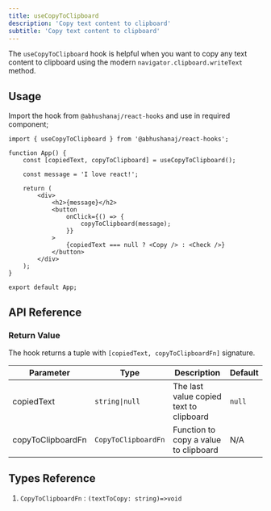 ```yaml
---
title: useCopyToClipboard
description: 'Copy text content to clipboard'
subtitle: 'Copy text content to clipboard'
---
```



The `useCopyToClipboard` hook is helpful when you want to copy any text content to clipboard using the modern `navigator.clipboard.writeText` method.

<DemoWrapper title="useCopyToClipboard">
	<Example client:load />
</DemoWrapper>

## Usage

Import the hook from `@abhushanaj/react-hooks` and use in required component;

```tsx title="./src/App.tsx" ins={1,4}
import { useCopyToClipboard } from '@abhushanaj/react-hooks';

function App() {
	const [copiedText, copyToClipboard] = useCopyToClipboard();

	const message = 'I love react!';

	return (
		<div>
			<h2>{message}</h2>
			<button
				onClick={() => {
					copyToClipboard(message);
				}}
			>
				{copiedText === null ? <Copy /> : <Check />}
			</button>
		</div>
	);
}

export default App;
```

## API Reference

### Return Value

The hook returns a tuple with `[copiedText, copyToClipboardFn]` signature.

| Parameter         | Type                | Description                             | Default |
| ----------------- | ------------------- | --------------------------------------- | ------- |
| copiedText        | `string\|null`      | The last value copied text to clipboard | `null`  |
| copyToClipboardFn | `CopyToClipboardFn` | Function to copy a value to clipboard   | N/A     |

## Types Reference

1. `CopyToClipboardFn` : `(textToCopy: string)=>void`
